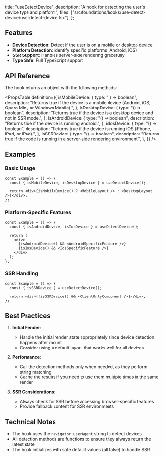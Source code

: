   title: "useDetectDevice",
  description: "A hook for detecting the user's device type and platform",
  files: ["src/foundations/hooks/use-detect-device/use-detect-device.tsx"],
};

## Features

- **Device Detection**: Detect if the user is on a mobile or desktop device
- **Platform Detection**: Identify specific platforms (Android, iOS)
- **SSR Support**: Handles server-side rendering gracefully
- **Type Safe**: Full TypeScript support

## API Reference

The hook returns an object with the following methods:

<PropsTable
  definition={{
    isMobileDevice: {
      type: "() => boolean",
      description:
        "Returns true if the device is a mobile device (Android, iOS, Opera Mini, or Windows Mobile).",
    },
    isDesktopDevice: {
      type: "() => boolean",
      description:
        "Returns true if the device is a desktop device and not in SSR mode.",
    },
    isAndroidDevice: {
      type: "() => boolean",
      description: "Returns true if the device is running Android.",
    },
    isIosDevice: {
      type: "() => boolean",
      description:
        "Returns true if the device is running iOS (iPhone, iPad, or iPod).",
    },
    isSSRDevice: {
      type: "() => boolean",
      description:
        "Returns true if the code is running in a server-side rendering environment.",
    },
  }}
/>

## Examples

### Basic Usage

```tsx
const Example = () => {
  const { isMobileDevice, isDesktopDevice } = useDetectDevice();

  return <div>{isMobileDevice() ? <MobileLayout /> : <DesktopLayout />}</div>;
};
```

### Platform-Specific Features

```tsx
const Example = () => {
  const { isAndroidDevice, isIosDevice } = useDetectDevice();

  return (
    <div>
      {isAndroidDevice() && <AndroidSpecificFeature />}
      {isIosDevice() && <IosSpecificFeature />}
    </div>
  );
};
```

### SSR Handling

```tsx
const Example = () => {
  const { isSSRDevice } = useDetectDevice();

  return <div>{!isSSRDevice() && <ClientOnlyComponent />}</div>;
};
```

## Best Practices

1. **Initial Render**:

   - Handle the initial render state appropriately since device detection happens after mount
   - Consider using a default layout that works well for all devices

2. **Performance**:

   - Call the detection methods only when needed, as they perform string matching
   - Cache the results if you need to use them multiple times in the same render

3. **SSR Considerations**:
   - Always check for SSR before accessing browser-specific features
   - Provide fallback content for SSR environments

## Technical Notes

- The hook uses the `navigator.userAgent` string to detect devices
- All detection methods are functions to ensure they always return the latest state
- The hook initializes with safe default values (all false) to handle SSR
